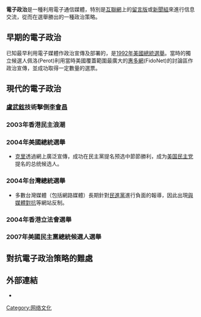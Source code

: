 '''電子政治'''是一種利用電子通信媒體，特別是[[互聯網|互聯網]]上的[[留言版|留言版]]或[[新聞組|新聞組]]來進行信息交流，從而在選舉勝出的一種政治策略。

==早期的電子政治==

已知最早利用電子媒體作政治宣傳及部署的，是[[1992年美國總統選舉|1992年美國總統選舉]]。當時的獨立候選人佩洛(Perot)利用當時美國覆蓋範圍最廣大的[[惠多網|惠多網]](FidoNet)的討論區作政治宣傳，並成功取得一定數量的選票。

==現代的電子政治==
===[[盧武鉉|盧武鉉]]技術擊倒[[李會昌|李會昌]]===

===2003年香港民主浪潮===
===2004年美國總統選舉===
* [[克里|克里]]透過網上廣泛宣傳，成功在民主黨提名预选中節節勝利，成为[[美国民主党|美国民主党]]提名的总统候选人。

===2004年台灣總統選舉===
*多數台灣媒體（包括網路媒體）長期針對[[民進黨|民進黨]]進行負面的報導，因此出現[[與媒體對抗|與媒體對抗]]等網站反制。

===2004年香港立法會選舉===
===2007年美國民主黨總統候選人選舉===

==對抗電子政治策略的難處==

==外部連結==
*
{{poli-stub}}

[[Category:网络文化|Category:网络文化]]